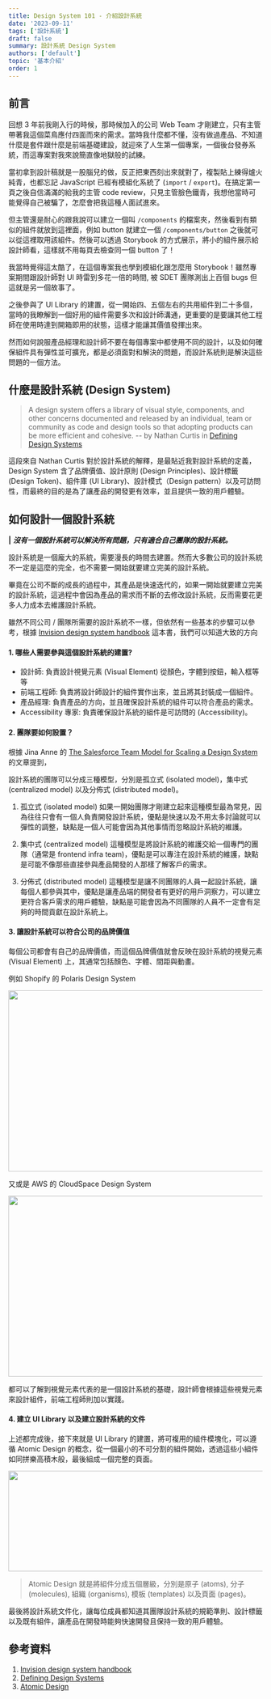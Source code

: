 ```yaml
---
title: Design System 101 - 介紹設計系統
date: '2023-09-11'
tags: ['設計系統']
draft: false
summary: 設計系統 Design System
authors: ['default']
topic: '基本介紹'
order: 1
---
```


<TOCInline toc={props.toc} asDisclosure />

## 前言

回想 3 年前我剛入行的時候，那時候加入的公司 Web Team 才剛建立，只有主管帶著我這個菜鳥應付四面而來的需求。當時我什麼都不懂，沒有做過產品、不知道什麼是套件跟什麼是前端基礎建設，就迎來了人生第一個專案，一個後台發券系統，而這專案對我來說簡直像地獄般的試練。

當初拿到設計稿就是一股腦兒的做，反正把東西刻出來就對了，複製貼上練得爐火純青，也都忘記 JavaScript 已經有模組化系統了 (`import` / `export`)。在搞定第一頁之後自信滿滿的給我的主管 code review，只見主管臉色鐵青，我想他當時可能覺得自己被騙了，怎麼會把我這種人面試進來。

但主管還是耐心的跟我說可以建立一個叫 `/components` 的檔案夾，然後看到有類似的組件就放到這裡面，例如 button 就建立一個 `/components/button` 之後就可以從這裡取用該組件。然後可以透過 Storybook 的方式展示，將小的組件展示給設計師看，這樣就不用每頁去檢查同一個 button 了！

我當時覺得這太酷了，在這個專案我也學到模組化跟怎麼用 Storybook！雖然專案期間跟設計師對 UI 時雷到多花一倍的時間, 被 SDET 團隊測出上百個 bugs 但這就是另一個故事了。

之後參與了 UI Library 的建置，從一開始四、五個左右的共用組件到二十多個，當時的我瞭解到一個好用的組件需要多次和設計師溝通，更重要的是要讓其他工程師在使用時達到開箱即用的狀態，這樣才能讓其價值發揮出來。

然而如何說服產品經理和設計師不要在每個專案中都使用不同的設計，以及如何確保組件具有彈性並可擴充，都是必須面對和解決的問題，而設計系統則是解決這些問題的一個方法。

## 什麼是設計系統 (Design System)

> A design system offers a library of visual style, components, and other concerns documented and released by an individual, team or community as code and design tools so that adopting products can be more efficient and cohesive. -- by Nathan Curtis in [Defining Design Systems](https://medium.com/eightshapes-llc/defining-design-systems-6dd4b03e0ff6)

這段來自 Nathan Curtis 對於設計系統的解釋，是最貼近我對設計系統的定義，Design System 含了品牌價值、設計原則 (Design Principles)、設計標籤 (Design Token)、組件庫 (UI Library)、設計模式（Design pattern）以及可訪問性，而最終的目的是為了讓產品的開發更有效率，並且提供一致的用戶體驗。

## 如何設計一個設計系統

**|** **_沒有一個設計系統可以解決所有問題，只有適合自己團隊的設計系統。_**

設計系統是一個龐大的系統，需要漫長的時間去建置。然而大多數公司的設計系統不一定是這麼的完全，也不需要一開始就要建立完美的設計系統。

畢竟在公司不斷的成長的過程中，其產品是快速迭代的，如果一開始就要建立完美的設計系統，這過程中會因為產品的需求而不斷的去修改設計系統，反而需要花更多人力成本去維護設計系統。

雖然不同公司 / 團隊所需要的設計系統不一樣，但依然有一些基本的步驟可以參考，根據 [Invision design system handbook](https://www.designbetter.co/design-systems-handbook) 這本書，我們可以知道大致的方向

#### 1. 哪些人需要參與這個設計系統的建置?

- 設計師: 負責設計視覺元素 (Visual Element) 從顏色，字體到按鈕，輸入框等等
- 前端工程師: 負責將設計師設計的組件實作出來，並且將其封裝成一個組件。
- 產品經理: 負責產品的方向，並且確保設計系統的組件可以符合產品的需求。
- Accessibility 專家: 負責確保設計系統的組件是可訪問的 (Accessibility)。

#### 2. 團隊要如何設置？

根據 Jina Anne 的 [The Salesforce Team Model for Scaling a Design System](https://medium.com/salesforce-ux/the-salesforce-team-model-for-scaling-a-design-system-d89c2a2d404b) 的文章提到，

設計系統的團隊可以分成三種模型，分別是孤立式 (isolated model)，集中式 (centralized model) 以及分佈式 (distributed model)。

1. 孤立式 (isolated model)
   如果一開始團隊才剛建立起來這種模型最為常見，因為往往只會有一個人負責開發設計系統，優點是快速以及不用太多討論就可以彈性的調整，缺點是一個人可能會因為其他事情而忽略設計系統的維護。

2. 集中式 (centralized model)
   這種模型是將設計系統的維護交給一個專門的團隊（通常是 frontend infra team)，優點是可以專注在設計系統的維護，缺點是可能不像那些直接參與產品開發的人那樣了解客戶的需求。

3. 分佈式 (distributed model)
   這種模型是讓不同團隊的人員一起設計系統，讓每個人都參與其中，優點是讓產品端的開發者有更好的用戶洞察力，可以建立更符合客戶需求的用戶體驗，缺點是可能會因為不同團隊的人員不一定會有足夠的時間貢獻在設計系統上。

#### 3. 讓設計系統可以符合公司的品牌價值

每個公司都會有自己的品牌價值，而這個品牌價值就會反映在設計系統的視覺元素 (Visual Element) 上，其通常包括顏色、字體、間距與動畫。

例如 Shopify 的 Polaris Design System

<Image src="https://imgur.com/iFtGo6w.png" height="358" width="708" />

又或是 AWS 的 CloudSpace Design System

<Image src="https://i.imgur.com/7iwGGRY.png" height="358" width="708" />

都可以了解到視覺元素代表的是一個設計系統的基礎，設計師會根據這些視覺元素來設計組件，前端工程師則加以實踐。

#### 4. 建立 UI Library 以及建立設計系統的文件

上述都完成後，接下來就是 UI Library 的建置，將可複用的組件模塊化，可以遵循 Atomic Design 的概念，從一個最小的不可分割的組件開始，透過這些小組件如同拼樂高積木般，最後組成一個完整的頁面。

<Image src="https://imgur.com/XPqcDrl.png" height="199" width="615" />

> Atomic Design 就是將組件分成五個層級，分別是原子 (atoms), 分子 (molecules), 組織 (organisms), 模板 (templates) 以及頁面 (pages)。

最後將設計系統文件化，讓每位成員都知道其團隊設計系統的規範準則、設計標籤以及既有組件，讓產品在開發時能夠快速開發且保持一致的用戶體驗。

## 參考資料

1. [Invision design system handbook](https://www.designbetter.co/design-systems-handbook)
2. [Defining Design Systems](https://medium.com/eightshapes-llc/defining-design-systems-6dd4b03e0ff6)
3. [Atomic Design](https://atomicdesign.bradfrost.com/table-of-contents/)
